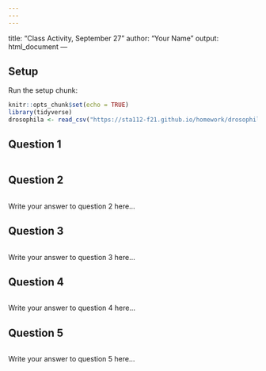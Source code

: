 ```yaml
---
---
---
```

title: "Class Activity, September 27"
author: "Your Name"
output: html_document
---

## Setup

Run the setup chunk:

```r
knitr::opts_chunk$set(echo = TRUE)
library(tidyverse)
drosophila <- read_csv("https://sta112-f21.github.io/homework/drosophila.csv")
```

## Question 1

```r

```


## Question 2

```r

```

Write your answer to question 2 here...

## Question 3

```r

```

Write your answer to question 3 here...


## Question 4

```r

```

Write your answer to question 4 here...


## Question 5

```r

```

Write your answer to question 5 here...
